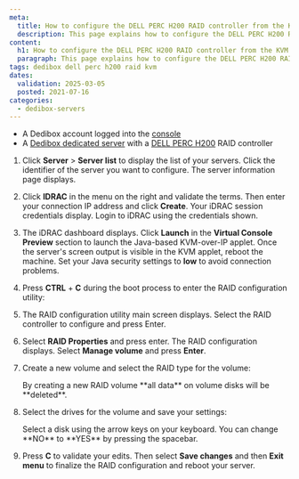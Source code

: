 ```yaml
---
meta:
  title: How to configure the DELL PERC H200 RAID controller from the KVM
  description: This page explains how to configure the DELL PERC H200 RAID controller on a Scaleway Dedibox from the KVM
content:
  h1: How to configure the DELL PERC H200 RAID controller from the KVM
  paragraph: This page explains how to configure the DELL PERC H200 RAID controller on a Scaleway Dedibox from the KVM
tags: dedibox dell perc h200 raid kvm
dates:
  validation: 2025-03-05
  posted: 2021-07-16
categories:
  - dedibox-servers
---
```



<Macro id="requirements" />

- A Dedibox account logged into the [console](https://console.online.net)
- A [Dedibox dedicated server](https://www.scaleway.com/en/dedibox/) with a [DELL PERC H200](https://www.dell.com/support/kbdoc/en-us/000134280/perc-dell-perc-h200-and-6gbps-sas-hba-features) RAID controller

1. Click **Server** > **Server list** to display the list of your servers. Click the identifier of the server you want to configure. The server information page displays.
2. Click **IDRAC** in the menu on the right and validate the terms. Then enter your connection IP address and click **Create**. Your iDRAC session credentials display. Login to iDRAC using the credentials shown.
3. The iDRAC dashboard displays. Click **Launch** in the **Virtual Console Preview** section to launch the Java-based KVM-over-IP applet. Once the server's screen output is visible in the KVM applet, reboot the machine.
    <Message type="tip">
      Set your Java security settings to **low** to avoid connection problems.
    </Message>
4. Press **CTRL** + **C** during the boot process to enter the RAID configuration utility:
    <Lightbox src={image} alt="" />
5. The RAID configuration utility main screen displays. Select the RAID controller to configure and press Enter.
    <Lightbox src={image2} alt="" />
6. Select **RAID Properties** and press enter. The RAID configuration displays. Select **Manage volume** and press **Enter**.
    <Lightbox src={image3} alt="" />
7. Create a new volume and select the RAID type for the volume:
    <Lightbox src={image4} alt="" />

    <Message type="important">
      By creating a new RAID volume **all data** on volume disks will be **deleted**.
    </Message>
8. Select the drives for the volume and save your settings:
    <Lightbox src={image5} alt="" />

    <Message type="tip">
      Select a disk using the arrow keys on your keyboard. You can change **NO** to **YES** by pressing the spacebar.
    </Message>
9. Press **C** to validate your edits. Then select **Save changes** and then **Exit menu** to finalize the RAID configuration and reboot your server.


